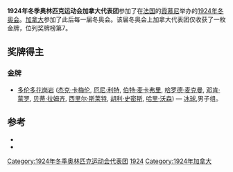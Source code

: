 {{Infobox Country Olympics
|NOC=CAN
|games=1924年冬季
|competitors=
|sports=
|flagbearer=[[厄尼·利特_(冰球)|厄尼·利特]] 
|gold=1
|silver=0
|bronze=0
|total=1
|rank=8
}}
'''1924年冬季奥林匹克运动会加拿大代表团'''参加了在[[法国|法国]]的[[霞慕尼|霞慕尼]]举办的[[1924年冬季奥林匹克运动会|1924年冬奥会]]。[[加拿大|加拿大]]参加了此后每一届冬奥会。该届冬奥会上加拿大代表团仅收获了一枚金牌，位列奖牌榜第7。
==奖牌得主==
===金牌===
* [[多伦多花岗岩|多伦多花岗岩]] ([[杰克·卡梅伦_(冰球)|杰克·卡梅伦]], [[厄尼·利特_(冰球)|厄尼·利特]], [[伯特·麦卡弗里|伯特·麦卡弗里]], [[哈罗德·麦克曼|哈罗德·麦克曼]], [[邓肯·蒙罗|邓肯·蒙罗]], [[贝蒂·拉姆齐|贝蒂·拉姆齐]], [[西里尔·斯莱特|西里尔·斯莱特]], [[胡利·史密斯|胡利·史密斯]], [[哈里·沃森_(冰球_1898年)|哈里·沃森]]) — [[1924年冬季奥林匹克运动会冰球比赛|冰球]],男子组。

==参考==
{{refbegin}}
*{{cite book |title=Les Jeux de la VIII<sup>e</sup> Olympiade Paris 1924 - Rapport Officiel |author=(ed.) M. Avé, Comité Olympique Français |publisher=Librairie de France |location=Paris |language=fr |url=http://www.la84foundation.org/6oic/OfficialReports/1924/1924.pdf |format=PDF |accessdate=2008-01-31 |deadurl=yes |archiveurl=https://web.archive.org/web/20080410085129/http://www.la84foundation.org/6oic/OfficialReports/1924/1924.pdf |archivedate=2008-04-10 }}
*{{cite web |title=Olympic Medal Winners |publisher=[[国际奥林匹克运动会|国际奥林匹克运动会]] |url=http://www.olympic.org/uk/athletes/results/search_r_uk.asp |accessdate=2008-06-10 |archive-date=2006-07-20 |archive-url=https://web.archive.org/web/20060720111556/http://www.olympic.org/uk/athletes/results/search_r_uk.asp |dead-url=no }}
{{refend}}

{{1924年冬季奥林匹克运动会代表团}}

{{奥运会小作品}}

[[Category:1924年冬季奥林匹克运动会代表团|Category:1924年冬季奥林匹克运动会代表团]]
[[Category:奧林匹克運動會加拿大代表團|1924]]
[[Category:1924年加拿大|Category:1924年加拿大]]